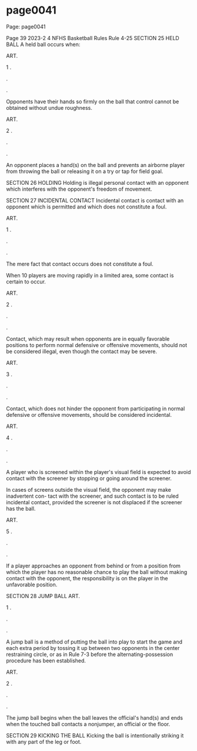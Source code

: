 
# page0041

Page: page0041

Page 39 2023-2 4 NFHS Basketball Rules Rule 4-25 SECTION 25 HELD BALL A held ball occurs when:

ART.

1 .

.

.

Opponents have their hands so firmly on the ball that control cannot be obtained without undue roughness.

ART.

2 .

.

.

An opponent places a hand(s) on the ball and prevents an airborne player from throwing the ball or releasing it on a try or tap for field goal.

SECTION 26 HOLDING Holding is illegal personal contact with an opponent which interferes with the opponent's freedom of movement.

SECTION 27 INCIDENTAL CONTACT Incidental contact is contact with an opponent which is permitted and which does not constitute a foul.

ART.

1 .

.

.

The mere fact that contact occurs does not constitute a foul.

When 10 players are moving rapidly in a limited area, some contact is certain to occur.

ART.

2 .

.

.

Contact, which may result when opponents are in equally favorable positions to perform normal defensive or offensive movements, should not be considered illegal, even though the contact may be severe.

ART.

3 .

.

.

Contact, which does not hinder the opponent from participating in normal defensive or offensive movements, should be considered incidental.

ART.

4 .

.

.

A player who is screened within the player's visual field is expected to avoid contact with the screener by stopping or going around the screener.

In cases of screens outside the visual field, the opponent may make inadvertent con- tact with the screener, and such contact is to be ruled incidental contact, provided the screener is not displaced if the screener has the ball.

ART.

5 .

.

.

If a player approaches an opponent from behind or from a position from which the player has no reasonable chance to play the ball without making contact with the opponent, the responsibility is on the player in the unfavorable position.

SECTION 28 JUMP BALL ART.

1 .

.

.

A jump ball is a method of putting the ball into play to start the game and each extra period by tossing it up between two opponents in the center restraining circle, or as in Rule 7-3 before the alternating-possession procedure has been established.

ART.

2 .

.

.

The jump ball begins when the ball leaves the official's hand(s) and ends when the touched ball contacts a nonjumper, an official or the floor.

SECTION 29 KICKING THE BALL Kicking the ball is intentionally striking it with any part of the leg or foot.
  